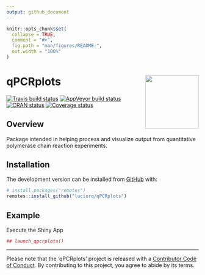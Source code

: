 ```yaml
---
output: github_document
---
```


<!-- README.md is generated from README.Rmd. Please edit that file -->

```r
knitr::opts_chunk$set(
  collapse = TRUE,
  comment = "#>",
  fig.path = "man/figures/README-",
  out.width = "100%"
)
```

# qPCRplots <img src="man/figures/logo.png" align="right" height=140/>

[![Travis build status](https://travis-ci.com/luciorq/qPCRplots.svg?branch=master)](https://travis-ci.com/luciorq/qPCRplots)
[![AppVeyor build status](https://ci.appveyor.com/api/projects/status/github/luciorq/qPCRplots?branch=master&svg=true)](https://ci.appveyor.com/project/luciorq/qPCRplots)
[![CRAN status](https://www.r-pkg.org/badges/version/qPCRplots)](https://cran.r-project.org/package=qPCRplots)
[![Coverage status](https://codecov.io/gh/luciorq/qPCRplots/branch/master/graph/badge.svg)](https://codecov.io/github/luciorq/qPCRplots?branch=master)

## Overview

Package intended in helping process and visualize output from quantitative polymerase chain reaction experiments.

## Installation

<!--
You can install the released version of qPCRplots from [CRAN](https://CRAN.R-project.org) with:

``` r
## install.packages("qPCRplots")
```
-->

The development version can be installed from [GitHub](https://github.com/) with:

``` r
# install.packages("remotes")
remotes::install_github("luciorq/qPCRplots")
```

## Example

Execute the Shiny App

```r
## launch_qpcrplots()
```

----

 Please note that the 'qPCRplots' project is released with a [Contributor Code of Conduct](CODE_OF_CONDUCT.md). By contributing to this project, you agree to abide by its terms.
